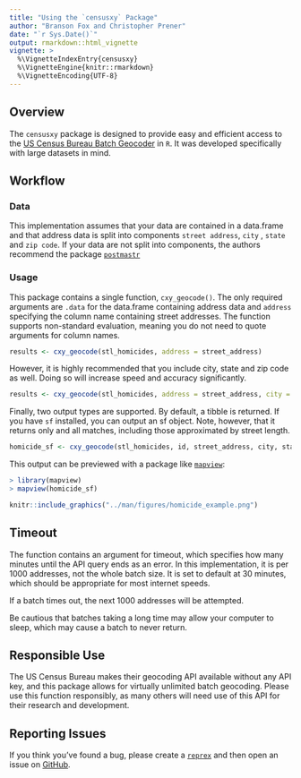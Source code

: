 ```yaml
---
title: "Using the `censusxy` Package"
author: "Branson Fox and Christopher Prener"
date: "`r Sys.Date()`"
output: rmarkdown::html_vignette
vignette: >
  %\VignetteIndexEntry{censusxy}
  %\VignetteEngine{knitr::rmarkdown}
  %\VignetteEncoding{UTF-8}
---
```


## Overview

The `censusxy` package is designed to provide easy and efficient access to the [US Census Bureau Batch Geocoder](https://geocoding.geo.census.gov/geocoder/geographies/addressbatch?form) in `R`. It was developed specifically with large datasets in mind.
 
## Workflow

### Data
This implementation assumes that your data are contained in a data.frame and that address data is split into components `street address`, `city` , `state` and `zip code`. If your data are not split into components, the authors recommend the package [`postmastr`](https://github.com/slu-openGIS/postmastr)

### Usage
This package contains a single function, `cxy_geocode()`. The only required arguments are `.data` for the data.frame containing address data and `address` specifying the column name containing street addresses. The function supports non-standard evaluation, meaning you do not need to quote arguments for column names.

```r
results <- cxy_geocode(stl_homicides, address = street_address)
```

However, it is highly recommended that you include city, state and zip code as well. Doing so will increase speed and accuracy significantly.

```r
results <- cxy_geocode(stl_homicides, address = street_address, city = city, state = state, zip = postal_code)
```

Finally, two output types are supported. By default, a tibble is returned. If you have `sf` installed, you can output an sf object. Note, however, that it returns only and all matches, including those approximated by street length.

```r
homicide_sf <- cxy_geocode(stl_homicides, id, street_address, city, state, postal_code, output = "sf")
```

This output can be previewed with a package like [`mapview`](https://cran.r-project.org/package=mapview):
```r
> library(mapview)
> mapview(homicide_sf)
```
```r
knitr::include_graphics("../man/figures/homicide_example.png")
```

## Timeout

The function contains an argument for timeout, which specifies how many minutes until the API query ends as an error. In this implementation, it is per 1000 addresses, not the whole batch size. It is set to default at 30 minutes, which should be appropriate for most internet speeds.

If a batch times out, the next 1000 addresses will be attempted.

Be cautious that batches taking a long time may allow your computer to sleep, which may cause a batch to never return.


## Responsible Use

The US Census Bureau makes their geocoding API available without any API key, and this package allows for virtually unlimited batch geocoding. Please use this function responsibly, as many others will need use of this API for their research and development.

## Reporting Issues

If you think you've found a bug, please create a [`reprex`](http://reprex.tidyverse.org/) and then open an issue on [GitHub](https://github.com/slu-openGIS/censusxy/issues/new/).
